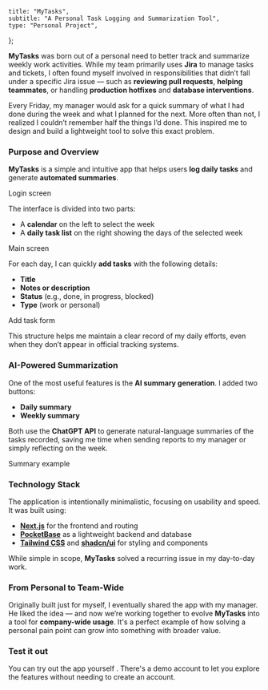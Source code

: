 
    title: "MyTasks",
    subtitle: "A Personal Task Logging and Summarization Tool",
    type: "Personal Project",
};

**MyTasks** was born out of a personal need to better track and summarize weekly work activities. While my team primarily uses **Jira** to manage tasks and tickets, I often found myself involved in responsibilities that didn’t fall under a specific Jira issue — such as **reviewing pull requests**, **helping teammates**, or handling **production hotfixes** and **database interventions**.

Every Friday, my manager would ask for a quick summary of what I had done during the week and what I planned for the next. More often than not, I realized I couldn’t remember half the things I’d done. This inspired me to design and build a lightweight tool to solve this exact problem.

### Purpose and Overview

**MyTasks** is a simple and intuitive app that helps users **log daily tasks** and generate **automated summaries**.

<div className='flex flex-col justify-center items-center my-8'>
    <ImageWithModal
      src="/projects/my-tasks/login.webp"
      alt="The image shows a basic login screen with black buttons and white background"
      width={600}
      height={300}
      modalClassName="rounded-xl"
      priority
    />
    <span className="text-sm text-gray-500 dark:text-gray-400">Login screen</span>
</div>

The interface is divided into two parts:

- A **calendar** on the left to select the week
- A **daily task list** on the right showing the days of the selected week

<div className='flex flex-col justify-center items-center my-8'>
    <ImageWithModal
      src="/projects/my-tasks/main.webp"
      alt="The image shows a basic main screen with task lists and a calendar"
      width={600}
      height={300}
      modalClassName="rounded-xl"
      priority
    />
    <span className="text-sm text-gray-500 dark:text-gray-400">Main screen</span>
</div>

For each day, I can quickly **add tasks** with the following details:

- **Title**
- **Notes or description**
- **Status** (e.g., done, in progress, blocked)
- **Type** (work or personal)

<div className='flex flex-col justify-center items-center my-8'>
 <ImageWithModal
      src="/projects/my-tasks/add.webp"
      alt="The image shows the form used to add a new task"
      width={600}
      height={300}
      modalClassName="rounded-xl"
      priority
    />
    <span className="text-sm text-gray-500 dark:text-gray-400">Add task form</span>
</div>

This structure helps me maintain a clear record of my daily efforts, even when they don’t appear in official tracking systems.

### AI-Powered Summarization

One of the most useful features is the **AI summary generation**. I added two buttons:

- **Daily summary**
- **Weekly summary**

Both use the **ChatGPT API** to generate natural-language summaries of the tasks recorded, saving me time when sending reports to my manager or simply reflecting on the week.

<div className='flex flex-col justify-center items-center my-8'>
    <ImageWithModal
      src="/projects/my-tasks/summary.webp"
      alt="The image shows a summary example"
      width={600}
      height={300}
      modalClassName="rounded-xl"
      priority
    />
    <span className="text-sm text-gray-500 dark:text-gray-400">Summary example</span>
</div>

### Technology Stack

The application is intentionally minimalistic, focusing on usability and speed. It was built using:

- <a href="https://nextjs.org/" target="_blank" rel="noopener noreferrer">**Next.js**</a> for the frontend and routing
- <a href="https://pocketbase.io/" target="_blank" rel="noopener noreferrer">**PocketBase**</a> as a lightweight backend and database
- <a href="https://tailwindcss.com/" target="_blank" rel="noopener noreferrer">**Tailwind CSS**</a> and <a href="https://ui.shadcn.com/" target="_blank" rel="noopener noreferrer">**shadcn/ui**</a> for styling and components

While simple in scope, **MyTasks** solved a recurring issue in my day-to-day work.

### From Personal to Team-Wide

Originally built just for myself, I eventually shared the app with my manager. He liked the idea — and now we’re working together to evolve **MyTasks** into a tool for **company-wide usage**. It's a perfect example of how solving a personal pain point can grow into something with broader value.

### Test it out
You can try out the app yourself <LinkArrow url="https://tasks.ponytojas.dev/" inline={true} text="here"/>. There's a demo account to let you explore the features without needing to create an account.
